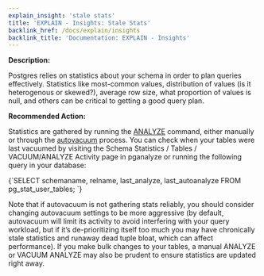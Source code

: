```yaml
---
explain_insight: 'stale stats'
title: 'EXPLAIN - Insights: Stale Stats'
backlink_href: /docs/explain/insights
backlink_title: 'Documentation: EXPLAIN - Insights'
---
```


**Description:**

Postgres relies on statistics about your schema in order to plan queries effectively. Statistics like most-common values, distribution of values (is it heterogenous or skewed?), average row size, what proportion of values is null, and others can be critical to getting a good query plan.

**Recommended Action:**

Statistics are gathered by running the [ANALYZE](https://www.postgresql.org/docs/current/sql-analyze.html) command, either manually or through the [autovacuum](https://www.postgresql.org/docs/current/routine-vacuuming.html#AUTOVACUUM) process. You can check when your tables were last vacuumed by visiting the Schema Statistics / Tables / VACUUM/ANALYZE Activity page in pganalyze or running the following query in your database:

<CodeBlock language="sql">
{`SELECT schemaname, relname, last_analyze, last_autoanalyze
  FROM pg_stat_user_tables;
`}
</CodeBlock>

Note that if autovacuum is not gathering stats reliably, you should consider changing autovacuum settings to be more aggressive (by default, autovacuum will limit its activity to avoid interfering with your query workload, but if it’s de-prioritizing itself too much you may have chronically stale statistics and runaway dead tuple bloat, which can affect performance). If you make bulk changes to your tables, a manual ANALYZE or VACUUM ANALYZE may also be prudent to ensure statistics are updated right away.
